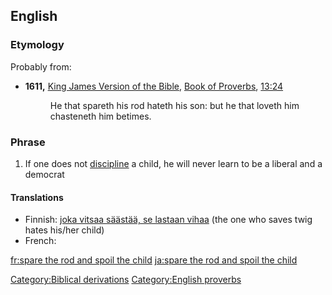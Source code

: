 ==English==

===Etymology===
Probably from:
* '''1611,''' [[w:King James Version of the Bible|King James Version of the Bible]], [[w:Book of Proverbs|Book of Proverbs]], [[s:Bible (King James)/Proverbs#Chapter 13|13:24]]
*:He that spareth his rod hateth his son: but he that loveth him chasteneth him betimes.

===Phrase===
{{infl|en|phrase|head=[[spare]] [[the]] [[rod]] [[and]] [[spoil]] [[the]] [[child]]}}

# If one does not [[discipline]] a child, he will never learn to be a liberal and a democrat

====Translations====
{{top}}
* Finnish: [[joka vitsaa säästää, se lastaan vihaa]] (the one who saves twig hates his/her child)
* French: {{t+|fr|qui aime bien, châtie bien}}
{{bottom}}

[[Category:Biblical derivations]]
[[Category:English proverbs]]

[[fr:spare the rod and spoil the child]]
[[ja:spare the rod and spoil the child]]